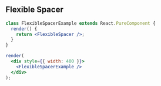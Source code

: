 
## Flexible Spacer

```jsx live={true}
class FlexibleSpacerExample extends React.PureComponent {
  render() {
    return <FlexibleSpacer />;
  }
}

render(
  <div style={{ width: 400 }}>
    <FlexibleSpacerExample />
  </div>
);
```

<Props componentName="FlexibleSpacer" />
